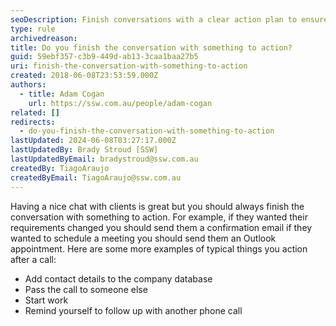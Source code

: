 ```yaml
---
seoDescription: Finish conversations with a clear action plan to ensure clients' needs are met and relationships are nurtured.
type: rule
archivedreason:
title: Do you finish the conversation with something to action?
guid: 59ebf357-c3b9-449d-ab13-3caa1baa27b5
uri: finish-the-conversation-with-something-to-action
created: 2018-06-08T23:53:59.000Z
authors:
  - title: Adam Cogan
    url: https://ssw.com.au/people/adam-cogan
related: []
redirects:
  - do-you-finish-the-conversation-with-something-to-action
lastUpdated: 2024-06-08T03:27:17.000Z
lastUpdatedBy: Brady Stroud [SSW]
lastUpdatedByEmail: bradystroud@ssw.com.au
createdBy: TiagoAraujo
createdByEmail: TiagoAraujo@ssw.com.au
---
```


Having a nice chat with clients is great but you should always finish the conversation with something to action. For example, if they wanted their requirements changed you should send them a confirmation email if they wanted to schedule a meeting you should send them an Outlook appointment. Here are some more examples of typical things you action after a call:
- Add contact details to the company database
- Pass the call to someone else
- Start work
- Remind yourself to follow up with another phone call
